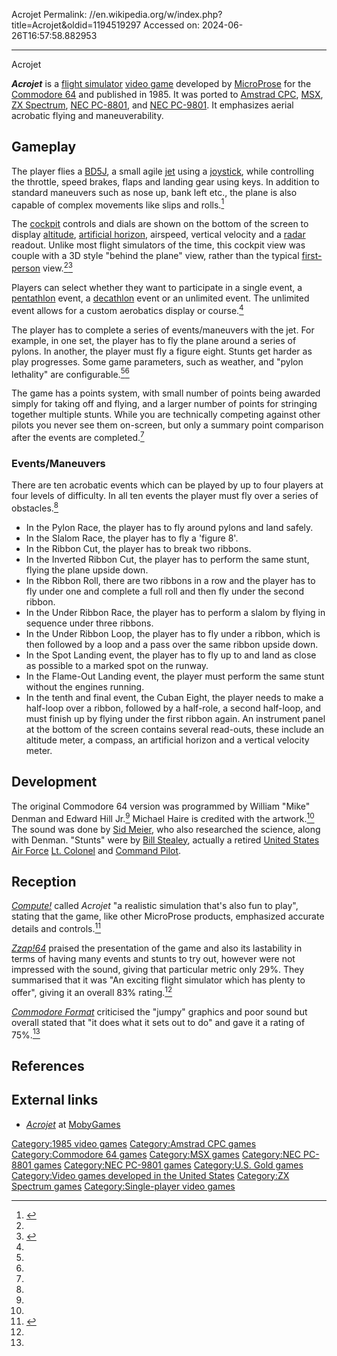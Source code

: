 Acrojet
Permalink: //en.wikipedia.org/w/index.php?title=Acrojet&oldid=1194519297
Accessed on: 2024-06-26T16:57:58.882953



------
Acrojet
{{Short description|1985 video game}}
{{more citations needed|date=October 2017}}

{{Infobox video game
| title      = Acrojet
| image      = Acrojet cover 1988.jpg
| developer  = [[MicroProse]]
| publisher  = [[U.S. Gold]]<ref name=lemon/>
| programmer = William F. Denman Jr.<br>Edward N. Hill Jr.
| artist     = Michael Haire
| released   = 1985<ref name=lemon/>
| genre      = [[Amateur flight simulation|Flight simulator]]
| modes      = [[Single-player video game|Single-player]]
| platforms  = [[Commodore 64]], [[Amstrad CPC]], [[MSX]], [[ZX Spectrum]], [[NEC PC-8801]], [[NEC PC-9801]]
}}

'''''Acrojet''''' is a [[Amateur flight simulation|flight simulator]] [[video game]] developed by [[MicroProse]] for the [[Commodore 64]] and published in 1985.  It was ported to [[Amstrad CPC]], [[MSX]], [[ZX Spectrum]], [[NEC PC-8801]], and  [[NEC PC-9801]]. It emphasizes aerial acrobatic flying and maneuverability.

==Gameplay==
The player flies a [[Bede BD-5|BD5J]], a small agile [[Jet aircraft|jet]] using a [[joystick]], while controlling the throttle, speed brakes, flaps and landing gear using keys. In addition to standard maneuvers such as nose up, bank left etc., the plane is also capable of complex movements like slips and rolls.<ref name="Zzap">{{Cite magazine|date=July 1986|title=Acrojet|url=https://archive.org/details/zzapp_64_issue_015_600dpi/page/n31/mode/2up|magazine=[[Zzap!64]]|page=64}}</ref>

The [[cockpit]] controls and dials are shown on the bottom of the screen to display [[altitude]], [[artificial horizon]], airspeed, vertical velocity and a [[Radar altimeter|radar]] readout. Unlike most flight simulators of the time, this cockpit view was couple with a 3D style "behind the plane" view, rather than the typical [[First-person (video games)|first-person]] view.<ref name="Zzap" /><ref name="ComFormat">{{Cite magazine|date=May 1993|title=Acrojet|url=https://archive.org/details/CommodoreFormatIssue32/page/n61/mode/2up|magazine=[[Commodore Format]]|page=62}}</ref>

Players can select whether they want to participate in a single event, a [[pentathlon]] event, a [[decathlon]] event or an unlimited event. The unlimited event allows for a custom aerobatics display or course.<ref name="Zzap" />

The player has to complete a series of events/maneuvers with the jet. For example, in one set, the player has to fly the plane around a series of pylons.  In another, the player must fly a figure eight. Stunts get harder as play progresses. Some game parameters, such as weather, and "pylon lethality" are configurable.<ref name="manual" /><ref name="Zzap" />

The game has a points system, with small number of points being awarded simply for taking off and flying, and a larger number of points for stringing together multiple stunts. While you are technically competing against other pilots you never see them on-screen, but only a summary point comparison after the events are completed.<ref name="ComFormat" />

=== Events/Maneuvers ===
There are ten acrobatic events which can be played by up to four players at four levels of difficulty. In all ten events the player must fly over a series of obstacles.<ref name="Zzap" />

* In the Pylon Race, the player has to fly around pylons and land safely.
* In the Slalom Race, the player has to fly a 'figure 8'.
* In the Ribbon Cut, the player has to break two ribbons.
* In the Inverted Ribbon Cut, the player has to perform the same stunt, flying the plane upside down.
* In the Ribbon Roll, there are two ribbons in a row and the player has to fly under one and complete a full roll and then fly under the second ribbon.
* In the Under Ribbon Race, the player has to perform a slalom by flying in sequence under three ribbons.
* In the Under Ribbon Loop, the player has to fly under a ribbon, which is then followed by a loop and a pass over the same ribbon upside down.
* In the Spot Landing event, the player has to fly up to {{convert|2000|ft|m}} and land as close as possible to a marked spot on the runway.
* In the Flame-Out Landing event, the player must perform the same stunt without the engines running.
* In the tenth and final event, the Cuban Eight, the player needs to make a half-loop over a ribbon, followed by a half-role, a second half-loop, and must finish up by flying under the first ribbon again.  An instrument panel at the bottom of the screen contains several read-outs, these include an altitude meter, a compass, an artificial horizon and a vertical velocity meter.

==Development==
The original Commodore 64 version was programmed by William "Mike" Denman and Edward Hill Jr.<ref name=manual/>   Michael Haire is credited with the artwork.<ref name=lemon/> The sound was done by [[Sid Meier]], who also researched the science, along with Denman. "Stunts" were by [[Bill Stealey]], actually a retired [[United States Air Force]] [[Lieutenant colonel (United States)|Lt. Colonel]] and [[Aviator|Command Pilot]].

==Reception==
''[[Compute!]]'' called ''Acrojet'' "a realistic simulation that's also fun to play", stating that the game, like other MicroProse products, emphasized accurate details and controls.<ref name="bateman198610">{{cite news | url=https://archive.org/stream/1986-10-compute-magazine/Compute_Issue_077_1986_Oct#page/n19/mode/2up | title=A Great Year For Games | work=Compute! | date=October 1986 | access-date=9 November 2013 | author=Bateman, Selby | pages=18}}</ref>

''[[Zzap!64]]'' praised the presentation of the game and also its lastability in terms of having many events and stunts to try out, however were not impressed with the sound, giving that particular metric only 29%. They summarised that it was "An exciting flight simulator which has plenty to offer", giving it an overall 83% rating.<ref name="Zzap" />

''[[Commodore Format]]'' criticised the "jumpy" graphics and poor sound but overall stated that "it does what it sets out to do" and gave it a rating of 75%.<ref name="ComFormat" />

==References==
{{reflist|refs=
<ref name=lemon>{{lemon64 game|id=47|name=Acrojet}}</ref>
<ref name="manual">{{cite web |last1=Hendrick |first1=Arnold |title=Commodore 64 Acrojet Manual |url=https://archive.org/details/Acrojet_1985_Microprose_Software |website=archive.org |publisher=MicroProse |date=September 1985}}</ref>
}}

==External links==
*[https://www.mobygames.com/game/acrojet ''Acrojet''] at [[MobyGames]]

[[Category:1985 video games]]
[[Category:Amstrad CPC games]]
[[Category:Commodore 64 games]]
[[Category:MSX games]]
[[Category:NEC PC-8801 games]]
[[Category:NEC PC-9801 games]]
[[Category:U.S. Gold games]]
[[Category:Video games developed in the United States]]
[[Category:ZX Spectrum games]]
[[Category:Single-player video games]]